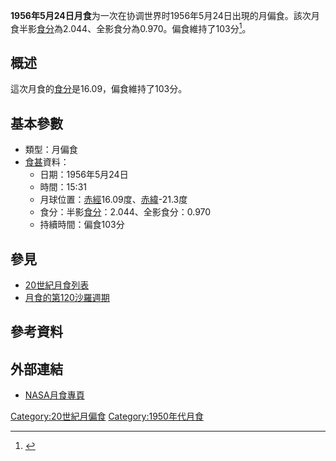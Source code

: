 {{Notability|time=2022-05-10T08:17:38+00:00}}
{{Infobox lunar eclipse
| date        = 1956年5月24日
| time        = 15:31
| nature     = 月偏食
| saros       = 120
| gamma           = -0.472
| magnitude      = 半影食分：2.044<br/>全影食分：0.970
| par_duration   = 103分
| tot_duration    = 
| chart               = Lunar eclipse chart close-1956May24.png
}}
'''1956年5月24日月食'''为一次在协调世界时1956年5月24日出現的月偏食。該次月食半影[[食分|食分]]為2.044、全影食分為0.970。偏食維持了103分<ref name="nasa_catalog_list">{{cite web|url=http://eclipse.gsfc.nasa.gov/LEcat/LE1901-2000.html|title=Lunar Eclipses: 1901 to 2000|language=en|publisher=[[NASA|NASA]]|archiveurl=https://web.archive.org/web/20080331031357/http://eclipse.gsfc.nasa.gov/LEcat/LE1901-2000.html|archivedate=2008-03-31|deadurl=yes|accessdate=2016-09-10}}</ref>。

== 概述 ==
這次月食的[[食分|食分]]是16.09，偏食維持了103分。

== 基本參數 ==
{{NoteUTC}}
* 類型：月偏食
*[[食甚|食甚]]資料：
** 日期：1956年5月24日
** 時間：15:31
** 月球位置：[[赤經|赤經]]16.09度、[[赤緯|赤緯]]-21.3度
** 食分：半影[[食分|食分]]：2.044、全影食分：0.970
** 持續時間：偏食103分

== 參見 ==
{{portal box|天文學}}
* [[20世紀月食列表|20世紀月食列表]]
* [[月食的第120沙羅週期|月食的第120沙羅週期]]

== 參考資料 ==
{{reflist}}

== 外部連結 ==
* [http://eclipse.gsfc.nasa.gov/lunar.html NASA月食專頁]{{Wayback|url=http://eclipse.gsfc.nasa.gov/lunar.html |date=20181231235927 }}{{en icon}}
{{Lunar-eclipse-stub}}
{{月食}}

[[Category:20世紀月偏食|Category:20世紀月偏食]]
[[Category:1950年代月食|Category:1950年代月食]]